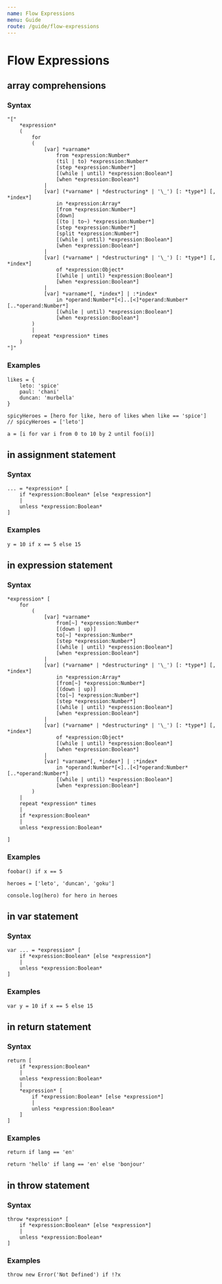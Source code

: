 ```yaml
---
name: Flow Expressions
menu: Guide
route: /guide/flow-expressions
---
```


# Flow Expressions

## array comprehensions

### Syntax

```syntax
"["
	*expression*
	(
		for
		(
			[var] *varname*
				from *expression:Number*
				(til | to) *expression:Number*
				[step *expression:Number*]
				[(while | until) *expression:Boolean*]
				[when *expression:Boolean*]
			|
			[var] (*varname* | *destructuring* | '\_') [: *type*] [, *index*]
				in *expression:Array*
				[from *expression:Number*]
				[down]
				[(to | to~) *expression:Number*]
				[step *expression:Number*]
				[split *expression:Number*]
				[(while | until) *expression:Boolean*]
				[when *expression:Boolean*]
			|
			[var] (*varname* | *destructuring* | '\_') [: *type*] [, *index*]
				of *expression:Object*
				[(while | until) *expression:Boolean*]
				[when *expression:Boolean*]
			|
			[var] *varname*[, *index*] | :*index*
				in *operand:Number*[<]..[<]*operand:Number*[..*operand:Number*]
				[(while | until) *expression:Boolean*]
				[when *expression:Boolean*]
		)
		|
		repeat *expression* times
	)
"]"
```

### Examples

```kaoscript
likes = {
	leto: 'spice'
	paul: 'chani'
	duncan: 'murbella'
}

spicyHeroes = [hero for like, hero of likes when like == 'spice']
// spicyHeroes = ['leto']
```

```kaoscript
a = [i for var i from 0 to 10 by 2 until foo(i)]
```

## in assignment statement

### Syntax

```syntax
... = *expression* [
	if *expression:Boolean* [else *expression*]
	|
	unless *expression:Boolean*
]
```

### Examples

```kaoscript
y = 10 if x == 5 else 15
```

## in expression statement

### Syntax

```syntax
*expression* [
	for
		(
			[var] *varname*
				from[~] *expression:Number*
				[(down | up)]
				to[~] *expression:Number*
				[step *expression:Number*]
				[(while | until) *expression:Boolean*]
				[when *expression:Boolean*]
			|
			[var] (*varname* | *destructuring* | '\_') [: *type*] [, *index*]
				in *expression:Array*
				[from[~] *expression:Number*]
				[(down | up)]
				[to[~] *expression:Number*]
				[step *expression:Number*]
				[(while | until) *expression:Boolean*]
				[when *expression:Boolean*]
			|
			[var] (*varname* | *destructuring* | '\_') [: *type*] [, *index*]
				of *expression:Object*
				[(while | until) *expression:Boolean*]
				[when *expression:Boolean*]
			|
			[var] *varname*[, *index*] | :*index*
				in *operand:Number*[<]..[<]*operand:Number*[..*operand:Number*]
				[(while | until) *expression:Boolean*]
				[when *expression:Boolean*]
		)
	|
	repeat *expression* times
	|
	if *expression:Boolean*
	|
	unless *expression:Boolean*

]
```

### Examples

```kaoscript
foobar() if x == 5
```

```kaoscript
heroes = ['leto', 'duncan', 'goku']

console.log(hero) for hero in heroes
```

## in var statement

### Syntax

```syntax
var ... = *expression* [
	if *expression:Boolean* [else *expression*]
	|
	unless *expression:Boolean*
]
```

### Examples

```kaoscript
var y = 10 if x == 5 else 15
```

## in return statement

### Syntax

```syntax
return [
	if *expression:Boolean*
	|
	unless *expression:Boolean*
	|
	*expression* [
		if *expression:Boolean* [else *expression*]
		|
		unless *expression:Boolean*
	]
]
```

### Examples

```kaoscript
return if lang == 'en'
```

```kaoscript
return 'hello' if lang == 'en' else 'bonjour'
```

## in throw statement

### Syntax

```syntax
throw *expression* [
	if *expression:Boolean* [else *expression*]
	|
	unless *expression:Boolean*
]
```

### Examples

```kaoscript
throw new Error('Not Defined') if !?x
```
